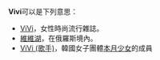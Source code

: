 '''Vivi'''可以是下列意思：
* [[ViVi|ViVi]]，女性時尚流行雜誌。
* [[維維湖|維維湖]]，在俄羅斯境內。
* [[ViVi_(歌手)|ViVi (歌手)]]，韓國女子團體[[本月少女|本月少女]]的成員

{{disambiguation|cat=非中文名稱消歧義}}